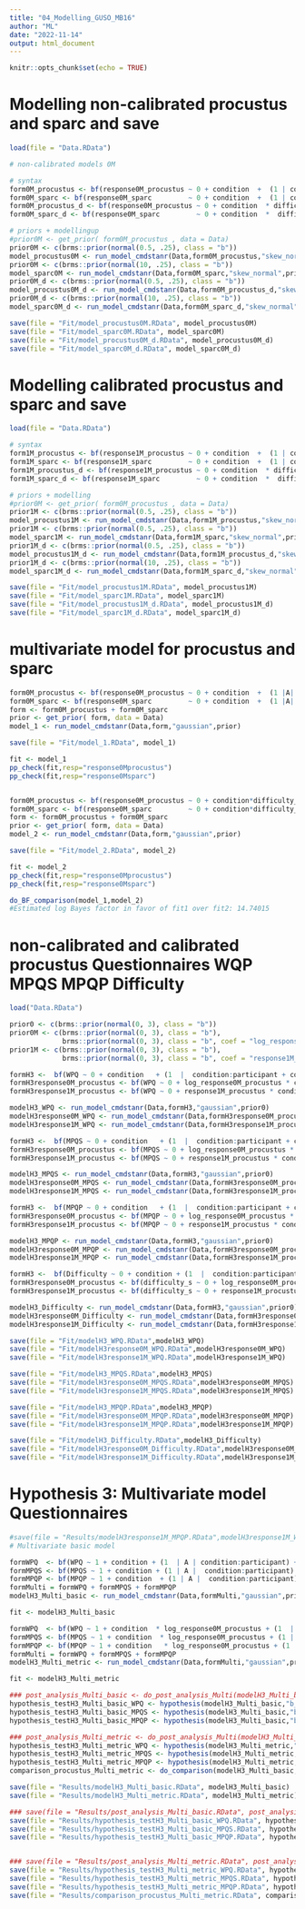 ```yaml
---
title: "04_Modelling_GUSO_MB16"
author: "ML"
date: "2022-11-14"
output: html_document
---
```


```r
knitr::opts_chunk$set(echo = TRUE)
```


# Modelling non-calibrated procustus and sparc and save
```r
load(file = "Data.RData")

# non-calibrated models 0M

# syntax
form0M_procustus <- bf(response0M_procustus ~ 0 + condition  +  (1 | condition:participant) + (1|condition:trial) )  
form0M_sparc <- bf(response0M_sparc         ~ 0 + condition  +  (1 | condition:participant) + (1|condition:trial) )  
form0M_procustus_d <- bf(response0M_procustus ~ 0 + condition  * difficulty_s + (1 + difficulty_s | condition:participant) + (1|condition:trial) )  
form0M_sparc_d <- bf(response0M_sparc         ~ 0 + condition  *  difficulty_s + (1 + difficulty_s| condition:participant) + (1|condition:trial) )  

# priors + modellingup
#prior0M <- get_prior( form0M_procustus , data = Data)
prior0M <- c(brms::prior(normal(0.5, .25), class = "b"))
model_procustus0M <- run_model_cmdstanr(Data,form0M_procustus,"skew_normal",prior0M)
prior0M <- c(brms::prior(normal(10, .25), class = "b"))
model_sparc0M <- run_model_cmdstanr(Data,form0M_sparc,"skew_normal",prior0M)
prior0M_d <- c(brms::prior(normal(0.5, .25), class = "b"))
model_procustus0M_d <- run_model_cmdstanr(Data,form0M_procustus_d,"skew_normal",prior0M_d)
prior0M_d <- c(brms::prior(normal(10, .25), class = "b"))
model_sparc0M_d <- run_model_cmdstanr(Data,form0M_sparc_d,"skew_normal",prior0M_d)

save(file = "Fit/model_procustus0M.RData", model_procustus0M)
save(file = "Fit/model_sparc0M.RData", model_sparc0M)
save(file = "Fit/model_procustus0M_d.RData", model_procustus0M_d)
save(file = "Fit/model_sparc0M_d.RData", model_sparc0M_d)

```

# Modelling calibrated procustus and sparc and save
```r
load(file = "Data.RData")

# syntax
form1M_procustus <- bf(response1M_procustus ~ 0 + condition  +  (1 | condition:participant) + (1|condition:trial) )  
form1M_sparc <- bf(response1M_sparc         ~ 0 + condition  +  (1 | condition:participant) + (1|condition:trial) )  
form1M_procustus_d <- bf(response1M_procustus ~ 0 + condition  * difficulty_s + (1 + difficulty_s | condition:participant) + (1|condition:trial) )  
form1M_sparc_d <- bf(response1M_sparc         ~ 0 + condition  *  difficulty_s + (1 + difficulty_s| condition:participant) + (1|condition:trial) )  

# priors + modelling
#prior0M <- get_prior( form0M_procustus , data = Data)
prior1M <- c(brms::prior(normal(0.5, .25), class = "b"))
model_procustus1M <- run_model_cmdstanr(Data,form1M_procustus,"skew_normal",prior1M)
prior1M <- c(brms::prior(normal(0.5, .25), class = "b"))
model_sparc1M <- run_model_cmdstanr(Data,form1M_sparc,"skew_normal",prior1M)
prior1M_d <- c(brms::prior(normal(0.5, .25), class = "b"))
model_procustus1M_d <- run_model_cmdstanr(Data,form1M_procustus_d,"skew_normal",prior1M_d)
prior1M_d <- c(brms::prior(normal(10, .25), class = "b"))
model_sparc1M_d <- run_model_cmdstanr(Data,form1M_sparc_d,"skew_normal",prior1M_d)

save(file = "Fit/model_procustus1M.RData", model_procustus1M)
save(file = "Fit/model_sparc1M.RData", model_sparc1M)
save(file = "Fit/model_procustus1M_d.RData", model_procustus1M_d)
save(file = "Fit/model_sparc1M_d.RData", model_sparc1M_d)

```

# multivariate model for procustus and sparc
```r
form0M_procustus <- bf(response0M_procustus ~ 0 + condition  +  (1 |A| condition:participant) + (1|B|condition:trial) )  
form0M_sparc <- bf(response0M_sparc         ~ 0 + condition  +  (1 |A| condition:participant) + (1|B|condition:trial) )  
form <- form0M_procustus + form0M_sparc
prior <- get_prior( form, data = Data)
model_1 <- run_model_cmdstanr(Data,form,"gaussian",prior)

save(file = "Fit/model_1.RData", model_1)

fit <- model_1
pp_check(fit,resp="response0Mprocustus")
pp_check(fit,resp="response0Msparc")


form0M_procustus <- bf(response0M_procustus ~ 0 + condition*difficulty_s  +  (1 + difficulty_s |A| condition:participant) + (1|B|condition:trial) )  
form0M_sparc <- bf(response0M_sparc         ~ 0 + condition*difficulty_s  +  (1 + difficulty_s |A| condition:participant) + (1|B|condition:trial) )  
form <- form0M_procustus + form0M_sparc
prior <- get_prior( form, data = Data)
model_2 <- run_model_cmdstanr(Data,form,"gaussian",prior)

save(file = "Fit/model_2.RData", model_2)

fit <- model_2
pp_check(fit,resp="response0Mprocustus")
pp_check(fit,resp="response0Msparc")

do_BF_comparison(model_1,model_2)
#Estimated log Bayes factor in favor of fit1 over fit2: 14.74015

```

# non-calibrated and calibrated procustus Questionnaires WQP MPQS MPQP Difficulty
```r
load("Data.RData")

prior0 <- c(brms::prior(normal(0, 3), class = "b"))
prior0M <- c(brms::prior(normal(0, 3), class = "b"), 
             brms::prior(normal(0, 3), class = "b", coef = "log_response0M_procustus"))
prior1M <- c(brms::prior(normal(0, 3), class = "b"), 
             brms::prior(normal(0, 3), class = "b", coef = "response1M_procustus"))

formH3 <-  bf(WPQ ~ 0 + condition   + (1  |  condition:participant + condition:trial) )
formH3response0M_procustus <- bf(WPQ ~ 0 + log_response0M_procustus * condition   +  (1  |  condition:participant + condition:trial))
formH3response1M_procustus <- bf(WPQ ~ 0 + response1M_procustus * condition   +  (1  |  condition:participant + condition:trial) )

modelH3_WPQ <- run_model_cmdstanr(Data,formH3,"gaussian",prior0)
modelH3response0M_WPQ <- run_model_cmdstanr(Data,formH3response0M_procustus,"gaussian",prior0M )
modelH3response1M_WPQ <- run_model_cmdstanr(Data,formH3response1M_procustus,"gaussian",prior1M )

formH3 <-  bf(MPQS ~ 0 + condition   + (1  |  condition:participant + condition:trial) )
formH3response0M_procustus <- bf(MPQS ~ 0 + log_response0M_procustus * condition +  (1  |  condition:participant + condition:trial))
formH3response1M_procustus <- bf(MPQS ~ 0 + response1M_procustus * condition +  (1  |  condition:participant + condition:trial) )

modelH3_MPQS <- run_model_cmdstanr(Data,formH3,"gaussian",prior0)
modelH3response0M_MPQS <- run_model_cmdstanr(Data,formH3response0M_procustus,"gaussian",prior0M )
modelH3response1M_MPQS <- run_model_cmdstanr(Data,formH3response1M_procustus,"gaussian",prior1M )

formH3 <-  bf(MPQP ~ 0 + condition   + (1  |  condition:participant + condition:trial) )
formH3response0M_procustus <- bf(MPQP ~ 0 + log_response0M_procustus * condition  +   (1  |  condition:participant + condition:trial))
formH3response1M_procustus <- bf(MPQP ~ 0 + response1M_procustus * condition  +   (1  |  condition:participant + condition:trial) )

modelH3_MPQP <- run_model_cmdstanr(Data,formH3,"gaussian",prior0)
modelH3response0M_MPQP <- run_model_cmdstanr(Data,formH3response0M_procustus,"gaussian",prior0M )
modelH3response1M_MPQP <- run_model_cmdstanr(Data,formH3response1M_procustus,"gaussian",prior1M )

formH3 <-  bf(Difficulty ~ 0 + condition + (1  |  condition:participant + condition:trial) )
formH3response0M_procustus <- bf(difficulty_s ~ 0 + log_response0M_procustus * condition  +  (1  |  condition:participant + condition:trial))
formH3response1M_procustus <- bf(difficulty_s ~ 0 + response1M_procustus * condition +  (1  |  condition:participant + condition:trial) )

modelH3_Difficulty <- run_model_cmdstanr(Data,formH3,"gaussian",prior0)
modelH3response0M_Difficulty <- run_model_cmdstanr(Data,formH3response0M_procustus,"gaussian",prior0M )
modelH3response1M_Difficulty <- run_model_cmdstanr(Data,formH3response1M_procustus,"gaussian",prior1M )

save(file = "Fit/modelH3_WPQ.RData",modelH3_WPQ)
save(file = "Fit/modelH3response0M_WPQ.RData",modelH3response0M_WPQ)
save(file = "Fit/modelH3response1M_WPQ.RData",modelH3response1M_WPQ)

save(file = "Fit/modelH3_MPQS.RData",modelH3_MPQS)
save(file = "Fit/modelH3response0M_MPQS.RData",modelH3response0M_MPQS)
save(file = "Fit/modelH3response1M_MPQS.RData",modelH3response1M_MPQS)

save(file = "Fit/modelH3_MPQP.RData",modelH3_MPQP)
save(file = "Fit/modelH3response0M_MPQP.RData",modelH3response0M_MPQP)
save(file = "Fit/modelH3response1M_MPQP.RData",modelH3response1M_MPQP)

save(file = "Fit/modelH3_Difficulty.RData",modelH3_Difficulty)
save(file = "Fit/modelH3response0M_Difficulty.RData",modelH3response0M_Difficulty)
save(file = "Fit/modelH3response1M_Difficulty.RData",modelH3response1M_Difficulty)


```

# Hypothesis 3: Multivariate model Questionnaires
```r
#save(file = "Results/modelH3response1M_MPQP.RData",modelH3response1M_WPQ)
# Multivariate basic model

formWPQ  <- bf(WPQ ~ 1 + condition + (1  | A | condition:participant) + (1 | B | condition:trial) )
formMPQS <- bf(MPQS ~ 1 + condition + (1 | A |  condition:participant) + (1 | B | condition:trial) )
formMPQP <- bf(MPQP ~ 1 + condition  + (1 | A |  condition:participant) + (1 | B | condition:trial) )
formMulti = formWPQ + formMPQS + formMPQP
modelH3_Multi_basic <- run_model_cmdstanr(Data,formMulti,"gaussian",prior0)

fit <- modelH3_Multi_basic

formWPQ  <- bf(WPQ ~ 1 + condition  * log_response0M_procustus + (1  | A | condition:participant) + (1 | B | condition:trial) )
formMPQS <- bf(MPQS ~ 1 + condition  * log_response0M_procustus + (1 | A |  condition:participant) + (1 | B | condition:trial) )
formMPQP <- bf(MPQP ~ 1 + condition   * log_response0M_procustus + (1 | A |  condition:participant) + (1 | B | condition:trial) )
formMulti = formWPQ + formMPQS + formMPQP
modelH3_Multi_metric <- run_model_cmdstanr(Data,formMulti,"gaussian",prior0)

fit <- modelH3_Multi_metric

### post_analysis_Multi_basic <- do_post_analysis_Multi(modelH3_Multi_basic) ## this throws an error WARNING!!!
hypothesis_testH3_Multi_basic_WPQ <- hypothesis(modelH3_Multi_basic,"b_WPQ_condition2 > 0", class = NULL)
hypothesis_testH3_Multi_basic_MPQS <- hypothesis(modelH3_Multi_basic,"b_MPQS_condition2 > 0", class = NULL)
hypothesis_testH3_Multi_basic_MPQP <- hypothesis(modelH3_Multi_basic,"b_MPQP_condition2 > 0 ", class = NULL)

### post_analysis_Multi_metric <- do_post_analysis_Multi(modelH3_Multi_metric) ## this throws an error WARNING!!!
hypothesis_testH3_Multi_metric_WPQ <- hypothesis(modelH3_Multi_metric,"b_WPQ_condition2:log_response0M_procustus + b_WPQ_condition2 > b_WPQ_log_response0M_procustus", class = NULL)
hypothesis_testH3_Multi_metric_MPQS <- hypothesis(modelH3_Multi_metric,"b_MPQS_condition2:log_response0M_procustus + b_MPQS_condition2 > b_MPQS_log_response0M_procustus", class = NULL)
hypothesis_testH3_Multi_metric_MPQP <- hypothesis(modelH3_Multi_metric,"b_MPQP_condition2:log_response0M_procustus + b_MPQP_condition2 > b_MPQP_log_response0M_procustus", class = NULL)
comparison_procustus_Multi_metric <- do_comparison(modelH3_Multi_basic,modelH3_Multi_metric)

save(file = "Results/modelH3_Multi_basic.RData", modelH3_Multi_basic)
save(file = "Results/modelH3_Multi_metric.RData", modelH3_Multi_metric)

### save(file = "Results/post_analysis_Multi_basic.RData", post_analysis_Multi_basic)
save(file = "Results/hypothesis_testH3_Multi_basic_WPQ.RData", hypothesis_testH3_Multi_basic_WPQ)
save(file = "Results/hypothesis_testH3_Multi_basic_MPQS.RData", hypothesis_testH3_Multi_basic_MPQS)
save(file = "Results/hypothesis_testH3_Multi_basic_MPQP.RData", hypothesis_testH3_Multi_basic_MPQP)


### save(file = "Results/post_analysis_Multi_metric.RData", post_analysis_Multi_metric)
save(file = "Results/hypothesis_testH3_Multi_metric_WPQ.RData", hypothesis_testH3_Multi_metric_WPQ)
save(file = "Results/hypothesis_testH3_Multi_metric_MPQS.RData", hypothesis_testH3_Multi_metric_MPQS)
save(file = "Results/hypothesis_testH3_Multi_metric_MPQP.RData", hypothesis_testH3_Multi_metric_MPQP)
save(file = "Results/comparison_procustus_Multi_metric.RData", comparison_procustus_Multi_metric)

```
